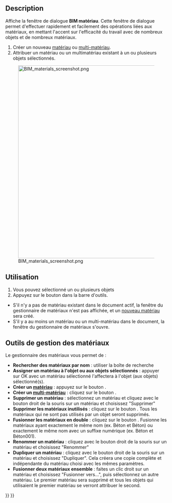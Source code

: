 <languages/>

{{Docnav/fr
|[[BIM_Layers/fr|Calques]]
|[[Arch_Schedule/fr|Nomenclature]]
|[[BIM_Workbench/fr|Atelier BIM]]
|IconL=BIM_Layers.svg
|IconR=Arch_Schedule.svg
|IconC=Workbench_BIM.svg
}}

{{GuiCommand/fr
|Name=BIM Material
|Name/fr=BIM Matériau
|MenuLocation=Gestion → Gérer les matériaux
|Workbenches=[[BIM_Workbench/fr|BIM]]
}}

==Description==

Affiche la fenêtre de dialogue '''BIM matériau'''. Cette fenêtre de dialogue permet d'effectuer rapidement et facilement des opérations liées aux matériaux, en mettant l'accent sur l'efficacité du travail avec de nombreux objets et de nombreux matériaux.

# Créer un nouveau [[Arch_SetMaterial/fr|matériau]] ou [[Arch MultiMaterial/fr|multi-matériau]].
# Attribuer un matériau ou un multimatériau existant à un ou plusieurs objets sélectionnés.

[[Image:BIM materials screenshot.png|600px]]

{{Caption|Le gestionnaire des matériaux}}

<span id="Usage"></span>
==Utilisation==

# Vous pouvez sélectionné un ou plusieurs objets
# Appuyez sur le bouton {{Button|[[Image:BIM_Material.svg|16px]] [[BIM_Material/fr|Gérer les matériaux]]}} dans la barre d'outils.

* S'il n'y a pas de matériau existant dans le document actif, la fenêtre du gestionnaire de matériaux n'est pas affichée, et un [[Arch_SetMaterial/fr|nouveau matériau]] sera créé.
* S'il y a au moins un matériau ou un multi-matériau dans le document, la fenêtre du gestionnaire de matériaux s'ouvre.

<span id="Material_manager_tools"></span>
==Outils de gestion des matériaux==

Le gestionnaire des matériaux vous permet de :

* '''Rechercher des matériaux par nom''' : utiliser la boîte de recherche
* '''Assigner un matériau à l'objet ou aux objets sélectionnés''' : appuyer sur OK avec un matériau sélectionné l'affectera à l'objet (aux objets) sélectionné(s).
* '''Créer un [[Arch_SetMaterial/fr|matériau]]''' : appuyez sur le bouton {{Button|Créer un nouveau matériau}}.
* '''Créer un [[Arch_MultiMaterial/fr|multi-matériau]]''' : cliquez sur le bouton {{Button|Créer un nouveau multi-matériau}}.
* '''Supprimer un matériau''' : sélectionnez un matériau et cliquez avec le bouton droit de la souris sur un matériau et choisissez "Supprimer"
* '''Supprimer les matériaux inutilisés''' : cliquez sur le bouton {{Button|Supprimer les matériaux inutilisés}}. Tous les matériaux qui ne sont pas utilisés par un objet seront supprimés.
* '''Fusionner les matériaux en double''' : cliquez sur le bouton {{Button|Fusionner les doublons}}. Fusionne les matériaux ayant exactement le même nom (ex. Béton et Béton) ou exactement le même nom avec un suffixe numérique (ex. Béton et Béton001).
* '''Renommer un matériau''' : cliquez avec le bouton droit de la souris sur un matériau et choisissez "Renommer"
* '''Dupliquer un matériau''' : cliquez avec le bouton droit de la souris sur un matériau et choisissez "Dupliquer". Cela créera une copie complète et indépendante du matériau choisi avec les mêmes paramètres.
* '''Fusionner deux matériaux ensemble''' : faites un clic droit sur un matériau et choisissez "Fusionner vers...", puis sélectionnez un autre matériau. Le premier matériau sera supprimé et tous les objets qui utilisaient le premier matériau se verront attribuer le second.


{{Docnav/fr
|[[BIM_Layers/fr|Calques]]
|[[Arch_Schedule/fr|Nomenclature]]
|[[BIM_Workbench/fr|Atelier BIM]]
|IconL=BIM_Layers.svg
|IconR=Arch_Schedule.svg
|IconC=Workbench_BIM.svg
}}

{{BIM_Tools_navi{{#translation:}}}}
{{Userdocnavi{{#translation:}}}}